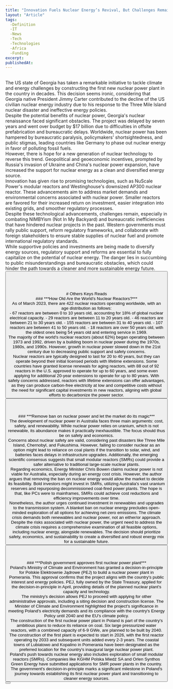 ```yaml
---
title: "Innovation Fuels Nuclear Energy’s Revival, But Challenges Remain"
layout: "Article"
tags: 
  -Definition
  -IT
  -News
  -Tech
  -Technologies
  -Africa
  -Funding
excerpt:
publishedAt:
---
```

<br/>
The US state of Georgia has taken a remarkable initiative to tackle climate and energy challenges by constructing the first new nuclear power plant in the country in decades. This decision seems ironic, considering that Georgia native President Jimmy Carter contributed to the decline of the US civilian nuclear energy industry due to his response to the Three Mile Island nuclear disaster and ineffective energy policies.
<br/>
Despite the potential benefits of nuclear power, Georgia's nuclear renaissance faced significant obstacles. The project was delayed by seven years and went over budget by $17 billion due to difficulties in offsite prefabrication and bureaucratic delays. Worldwide, nuclear power has been hampered by bureaucratic paralysis, policymakers' shortsightedness, and public stigmas, leading countries like Germany to phase out nuclear energy in favor of polluting fossil fuels.
<br/>
However, there is hope for a new generation of nuclear technology to reverse this trend. Geopolitical and geoeconomic incentives, prompted by Russia's invasion of Ukraine and China's nuclear power expansion, have increased the support for nuclear energy as a clean and diversified energy source.
<br/>
Innovation has given rise to promising technologies, such as NuScale Power's modular reactors and Westinghouse's downsized AP300 nuclear reactor. These advancements aim to address market demands and environmental concerns associated with nuclear power. Smaller reactors are favored for their increased return on investment, easier integration into existing grids, and smoother regulatory processes.
<br/>
Despite these technological advancements, challenges remain, especially in combating NIMBYism (Not In My Backyard) and bureaucratic inefficiencies that have hindered nuclear projects in the past. Western governments must rally public support, reform regulatory frameworks, and collaborate with foreign stakeholders to ensure stable supplies of nuclear fuel and promote international regulatory standards.
<br/>
While supportive policies and investments are being made to diversify energy sources, regulatory support and reforms are essential to fully capitalize on the potential of nuclear energy. The danger lies in succumbing to public misunderstandings and bureaucratic obstacles, which could hinder the path towards a cleaner and more sustainable energy future.
<br/>
<Button
  address="https://www.forbes.com/sites/arielcohen/2023/05/31/innovation-fuels-nuclear-energys-revival-but-challenges-remain/?sh=4326064ff9d1"
  text="Source"
/>
<br/>
<br/>
<br/>
<br/>
# Others Keys Reads
<br/>
### ***How Old Are the World’s Nuclear Reactors?***
<br/>
<Image src="/how-old-are-the-worlds-nuclear-reactors-infographic.jpg" alt="" width={600} height={500} />
<br />
As of March 2023, there are 422 nuclear reactors operating worldwide, with an age distribution as follows:
<br/>
- 67 reactors are between 0 to 10 years old, accounting for 18% of global nuclear electrical capacity.
- 29 reactors are between 11 to 20 years old.
- 46 reactors are between 21 to 30 years old.
- 155 reactors are between 31 to 40 years old.
- 107 reactors are between 41 to 50 years old.
- 18 reactors are over 50 years old, with the oldest ones being 54 years old and entering service in 1969.
<br/>
The majority of the world's nuclear reactors (about 62%) began operating between 1973 and 1992, driven by a building boom in nuclear power during the 1970s, 1980s, and 1990s. However, growth in nuclear power slowed down in the 21st century due to decreasing public support and safety concerns.
<br/>
Nuclear reactors are typically designed to last for 20 to 40 years, but they can operate beyond their initial licensed periods with lifetime extensions. Some countries have granted license renewals for aging reactors, with 88 out of 92 reactors in the U.S. approved to operate for up to 60 years, and some even applying for additional 20-year extensions to operate for up to 80 years. With safety concerns addressed, reactors with lifetime extensions can offer advantages, as they can produce carbon-free electricity at low and competitive costs without the need for significant capital investments in new reactors, aligning with global efforts to decarbonize the power sector.
<br/>
<Button
  address="https://www.visualcapitalist.com/how-old-are-the-worlds-nuclear-reactors/"
  text="Source"
/>
<br/>
<br/>
<br/>
### ***Remove ban on nuclear power and let the market do its magic***
<br/>
The development of nuclear power in Australia faces three main arguments: cost, safety, and renewability. While nuclear power relies on uranium, which is not renewable, its abundance makes it practically inexhaustible. The focus should thus be on safety and economics.
<br/>
Concerns about nuclear safety are valid, considering past disasters like Three Mile Island, Chernobyl, and Fukushima. However, failing to consider nuclear as an option might lead to reliance on coal plants if the transition to solar, wind, and batteries faces delays in infrastructure upgrades. Additionally, the emerging scientific consensus suggests that small modular reactors (SMRs) could provide a safer alternative to traditional large-scale nuclear plants.
<br/>
Regarding economics, Energy Minister Chris Bowen claims nuclear power is not viable for Australia, especially during an energy cost crisis. However, the author argues that removing the ban on nuclear energy would allow the market to decide its feasibility. Bold investors might invest in SMRs, utilizing Australia's vast uranium reserves and repurposing decommissioned coal-fired power plants. The hope is that, like PCs were to mainframes, SMRs could achieve cost reductions and efficiency improvements over time.
<br/>
Nonetheless, the author urges continued investment in renewables and upgrades to the transmission system. A blanket ban on nuclear energy precludes open-minded exploration of all options for achieving net-zero emissions. The climate crisis demands both renewables and nuclear power, not an either/or approach.
<br/>
Despite the risks associated with nuclear power, the urgent need to address the climate crisis requires a comprehensive examination of all feasible options, including nuclear energy, alongside renewables. The decision should prioritize safety, economics, and sustainability to create a diversified and robust energy mix for a sustainable future.
<br/>
<Button
  address="https://www.afr.com/policy/energy-and-climate/remove-ban-on-nuclear-power-and-let-the-market-do-its-magic-20230716-p5dol2"
  text="Source"
/>
<br/>
<br/>
<br/>
### ***Polish government approves first nuclear power plant***
<br/>
<Image src="/Visualisation-of-Pomerania-NPP-unit-(PEJ).jpg" alt="" width={600} height={500} />
<br />
Poland's Ministry of Climate and Environment has granted a decision-in-principle for Polskie Elektrownie Jądrowe (PEJ) to build a nuclear power plant in Pomerania. This approval confirms that the project aligns with the country's public interest and energy policies. PEJ, fully owned by the State Treasury, applied for the decision-in-principle in April, providing details of the planned nuclear plant's capacity and technology.
<br/>
The ministry's decision allows PEJ to proceed with applying for other administrative approvals, including a siting decision and construction license. The Minister of Climate and Environment highlighted the project's significance in meeting Poland's electricity demands and its compliance with the country's Energy Policy until 2040 and the EU's climate policy.
<br/>
The construction of the first nuclear power plant in Poland is part of the country's ambitious plans to reduce its reliance on coal. Six large pressurized water reactors, with a combined capacity of 6-9 GWe, are planned to be built by 2040. The construction of the first plant is expected to start in 2026, with the first reactor operating by 2033 and subsequent units added every 2-3 years. The coastal towns of Lubiatowo and Kopalino in Pomerania have been designated as the preferred location for the country's inaugural large nuclear power plant.
<br/>
Poland's push towards nuclear energy also includes exploration of small modular reactors (SMRs). Companies like KGHM Polska Miedź SA and Orlen Synthos Green Energy have submitted applications for SMR power plants in the country.
<br/>
The government's decision-in-principle marks a significant milestone in Poland's journey towards establishing its first nuclear power plant and transitioning to cleaner energy sources.
<br/>
<Button
  address="https://www.world-nuclear-news.org/Articles/Polish-government-approves-first-nuclear-power-pla"
  text="Source"
/>
